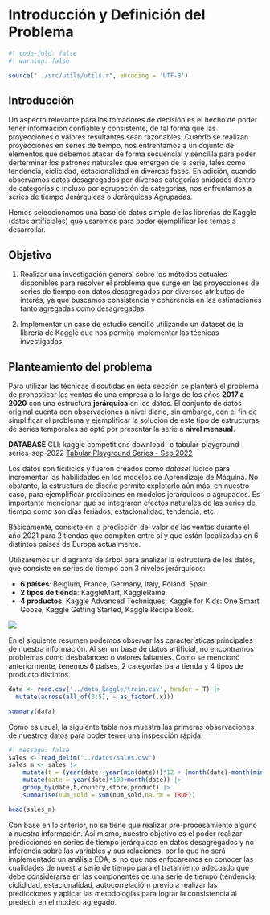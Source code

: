 # Introducción y Definición del Problema

```r

#| code-fold: false
#| warning: false

source("../src/utils/utils.r", encoding = 'UTF-8')

```

## Introducción

Un aspecto relevante para los tomadores de decisión es el hecho de poder tener información confiable y consistente, de tal forma que las proyecciones o valores resultantes sean razonables. Cuando se realizan proyecciones en series de tiempo, nos enfrentamos a un cojunto de elementos que debemos atacar de forma secuencial y sencillla para poder derterminar los patrones naturales que emergen de la serie, tales como tendencia, ciclicidad, estacionalidad en diversas fases. En adición, cuando observamos datos desagregados por diversas categorías anidados dentro de categorías o incluso por agrupación de categorías, nos enfrentamos a series de tiempo Jerárquicas o Jerárquicas Agrupadas.

Hemos seleccionamos una base de datos simple de las librerias de Kaggle (datos artificiales) que usaremos para poder ejemplificar los temas a desarrollar.

## Objetivo

1. Realizar una investigación general sobre los métodos actuales disponibles para resolver el problema que surge en las proyecciones de series de tiempo con datos desagregados por diversos atributos de interés, ya que buscamos consistencia y coherencia en las estimaciones tanto agregadas como desagregadas.

2. Implementar un caso de estudio sencillo utilizando un dataset de la librería de Kaggle que nos permita implementar las técnicas investigadas.

## Planteamiento del problema

Para utilizar las técnicas discutidas en esta sección se planterá el problema de pronosticar las ventas de una empresa a lo largo de los años **2017 a 2020** con una estructura **jerárquica** en los datos. El conjunto de datos original cuenta con observaciones a nivel diario, sin embargo, con el fin de simplificar el problema y ejemplificar la solución de este tipo de estructuras de series temporales se optó por presentar la serie a **nivel mensual**.

**DATABASE**
CLI: kaggle competitions download -c tabular-playground-series-sep-2022
[Tabular Playground Series - Sep 2022](https://www.kaggle.com/competitions/tabular-playground-series-sep-2022)

Los datos son ficiticios y fueron creados como _dataset_ lúdico para incrementar las habilidades en los modelos de Aprendizaje de Máquina. No obstante, la estructura de diseño permite explotarlo aún más, en nuestro caso, para ejemplificar prediccines en modelos jerárquicos o agrupados. Es importante mencionar que se integraron efectos naturales de las series de tiempo como son días feriados, estacionalidad, tendencia, etc.

Básicamente, consiste en la predicción del valor de las ventas durante el año 2021 para 2 tiendas que compiten entre sí y que están localizadas en 6 distintos países de Europa actualmente.


Utilizaremos un diagrama de árbol para analizar la estructura de los datos, que consiste en series de tiempo con 3 niveles jerárquicos:

- **6 países**: Belgium, France, Germany, Italy, Poland, Spain.
- **2 tipos de tienda**: KaggleMart, KaggleRama.
- **4 productos**: Kaggle Advanced Techniques, Kaggle for Kids: One Smart Goose, Kaggle Getting Started, Kaggle Recipe Book.

![](figuras/series_de_tiempo_hierarchical.jpg){#fig_diagram_kaggle}

En el siguiente resumen podemos observar las características principales de nuestra información. Al ser un base de datos artificial, no encontramos problemas como desbalanceo o valores faltantes. Como se mencionó anteriormente, tenemos 6 países, 2 categorías para tienda y 4 tipos de producto distintos.

```r
data <- read.csv('../data_kaggle/train.csv', header = T) |>
  mutate(across(all_of(3:5), ~ as_factor(.x)))

summary(data)

```

Como es usual, la siguiente tabla nos muestra las primeras observaciones de nuestros datos para poder tener una inspección rápida:

```r
#| message: false
sales <- read_delim("../datos/sales.csv")
sales_m <- sales |>
    mutate(t = (year(date)-year(min(date)))*12 + (month(date)-month(min(date)))) |>
    mutate(date = year(date)*100+month(date)) |>
    group_by(date,t,country,store,product) |>
    summarise(num_sold = sum(num_sold,na.rm = TRUE))

head(sales_m)
```

Con base en lo anterior, no se tiene que realizar pre-procesamiento alguno a nuestra información. Así mismo, nuestro objetivo es el poder realizar predicciones en series de tiempo jerárquicas en datos desagregados y no inferencia sobre las variables y sus relaciones, por lo que no será implementado un análisis EDA, si no que nos enfocaremos en conocer las cualidades de nuestra serie de tiempo para el tratamiento adecuado que debe considerarse en las componentes de una serie de tiempo (tendencia, ciclididad, estacionalidad, autocorrelación) previo a realizar las predicciones y aplicar las metodologías para lograr la consistencia al predecir en el modelo agregado.
